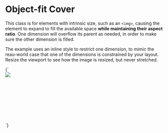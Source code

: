 
<Meta title="Utilities/object-fit" />

# Object-fit Cover

This class is for elements with intrinsic size, such as an `<img>`, causing the element to expand to fill the available space **while maintaining their aspect ratio**. One dimension will overflow its parent as needed, in order to make sure the other dimension is filled.

The example uses an inline style to restrict one dimension, to mimic the reau-world case that one of the dimensions is constrained by your layout. Resize the viewport to see how the image is resized, but never stretched.

<Canvas>
  <Story name="Object cover">
    {`
      <div style="height: 10rem">
        <img class="u-object-cover" src="https://placehold.co/300x100">
      </div>
    `}
  </Story>
</Canvas>
